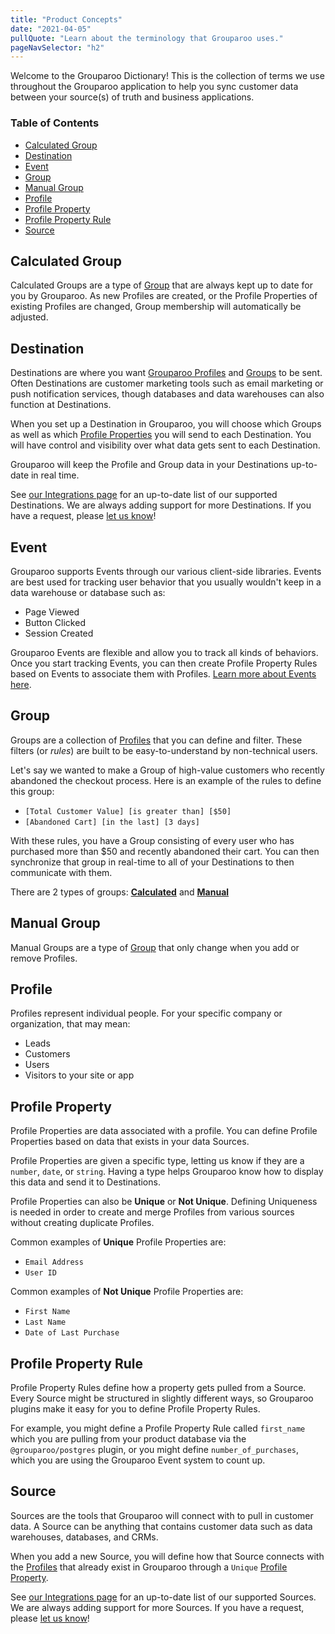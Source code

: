 ```yaml
---
title: "Product Concepts"
date: "2021-04-05"
pullQuote: "Learn about the terminology that Grouparoo uses."
pageNavSelector: "h2"
---
```


Welcome to the Grouparoo Dictionary! This is the collection of terms we use throughout the Grouparoo application to help you sync customer data between your source(s) of truth and business applications.

### Table of Contents

- [Calculated Group](#calculated-group)
- [Destination](#destination)
- [Event](#event)
- [Group](#group)
- [Manual Group](#manual-group)
- [Profile](#profile)
- [Profile Property](#profile-property)
- [Profile Property Rule](#profile-property-rule)
- [Source](#source)

## Calculated Group

Calculated Groups are a type of [Group](#group) that are always kept up to date for you by Grouparoo. As new Profiles are created, or the Profile Properties of existing Profiles are changed, Group membership will automatically be adjusted.

## Destination

Destinations are where you want [Grouparoo Profiles](#profile) and [Groups](#group) to be sent. Often Destinations are customer marketing tools such as email marketing or push notification services, though databases and data warehouses can also function at Destinations.

When you set up a Destination in Grouparoo, you will choose which Groups as well as which [Profile Properties](#profile-properties) you will send to each Destination. You will have control and visibility over what data gets sent to each Destination.

Grouparoo will keep the Profile and Group data in your Destinations up-to-date in real time.

See [our Integrations page](/integrations) for an up-to-date list of our supported Destinations. We are always adding support for more Destinations. If you have a request, please [let us know](/meet)!

## Event

Grouparoo supports Events through our various client-side libraries. Events are best used for tracking user behavior that you usually wouldn't keep in a data warehouse or database such as:

- Page Viewed
- Button Clicked
- Session Created

Grouparoo Events are flexible and allow you to track all kinds of behaviors. Once you start tracking Events, you can then create Profile Property Rules based on Events to associate them with Profiles. [Learn more about Events here](/docs/development/events).

## Group

Groups are a collection of [Profiles](#profile) that you can define and filter. These filters (or _rules_) are built to be easy-to-understand by non-technical users.

Let's say we wanted to make a Group of high-value customers who recently abandoned the checkout process. Here is an example of the rules to define this group:

- `[Total Customer Value] [is greater than] [$50]`
- `[Abandoned Cart] [in the last] [3 days]`

With these rules, you have a Group consisting of every user who has purchased more than $50 and recently abandoned their cart. You can then synchronize that group in real-time to all of your Destinations to then communicate with them.

There are 2 types of groups: [**Calculated**](#calculated-group) and [**Manual**](#manual-group)

## Manual Group

Manual Groups are a type of [Group](#group) that only change when you add or remove Profiles.

## Profile

Profiles represent individual people. For your specific company or organization, that may mean:

- Leads
- Customers
- Users
- Visitors to your site or app

## Profile Property

Profile Properties are data associated with a profile. You can define Profile Properties based on data that exists in your data Sources.

Profile Properties are given a specific type, letting us know if they are a `number`, `date`, or `string`. Having a type helps Grouparoo know how to display this data and send it to Destinations.

Profile Properties can also be **Unique** or **Not Unique**. Defining Uniqueness is needed in order to create and merge Profiles from various sources without creating duplicate Profiles.

Common examples of **Unique** Profile Properties are:

- `Email Address`
- `User ID`

Common examples of **Not Unique** Profile Properties are:

- `First Name`
- `Last Name`
- `Date of Last Purchase`

## Profile Property Rule

Profile Property Rules define how a property gets pulled from a Source. Every Source might be structured in slightly different ways, so Grouparoo plugins make it easy for you to define Profile Property Rules.

For example, you might define a Profile Property Rule called `first_name` which you are pulling from your product database via the `@grouparoo/postgres` plugin, or you might define `number_of_purchases`, which you are using the Grouparoo Event system to count up.

## Source

Sources are the tools that Grouparoo will connect with to pull in customer data. A Source can be anything that contains customer data such as data warehouses, databases, and CRMs.

When you add a new Source, you will define how that Source connects with the [Profiles](#profile) that already exist in Grouparoo through a `Unique` [Profile Property](#profile-property).

See [our Integrations page](/integrations) for an up-to-date list of our supported Sources. We are always adding support for more Sources. If you have a request, please [let us know](/meet)!
